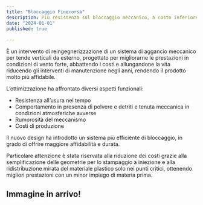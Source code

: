 ```yaml
---
title: "Bloccaggio Finecorsa"
description: Più resistenza sul bloccaggio meccanico, a costo inferiore
date: "2024-01-01"
published: true
  
---
```


È un intervento di reingegnerizzazione di un sistema di aggancio meccanico per tende verticali da esterno, progettato per migliorarne le prestazioni in condizioni di vento forte, abbattendo i costi e allungandone la vita riducendo gli interventi di manutenzione negli anni, rendendo il prodotto molto più affidabile.

L’ottimizzazione ha affrontato diversi aspetti funzionali:
- Resistenza all’usura nel tempo
- Comportamento in presenza di polvere e detriti e tenuta meccanica in condizioni atmosferiche avverse
- Rumorosità del meccanismo
- Costi di produzione

Il nuovo design ha introdotto un sistema più efficiente di bloccaggio, in grado di offrire maggiore affidabilità e durata.

Particolare attenzione è stata riservata alla riduzione dei costi grazie alla semplificazione delle geometrie per lo stampaggio a iniezione e alla ridistribuzione mirata del materiale plastico solo nei punti critici, ottenendo migliori prestazioni con un minor impiego di materia prima.

## Immagine in arrivo!
